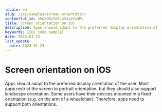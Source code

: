 ```yaml
---
locale: en
slug: /ios/samples/screen-orientation
contentful_id: o9oXQXzYAfLm31a4Yu3Rv
title: Screen orientation on iOS
description: Apps should adapt to the preferred display orientation of the user.
keywords: [iOS code sample]
date: 2023-01-23
last_update:
  date: 2023-01-23
---
```


# Screen orientation on iOS

Apps should adapt to the preferred display orientation of the user. Most apps restrict the screen to portrait orientation, but they should also support landscape orientation. Some users have their devices mounted in a fixed orientation (e.g. on the arm of a wheelchair). Therefore, apps need to support both orientations.

<CodeSample id="screen-orientation" locale="en" platform="ios"/>

